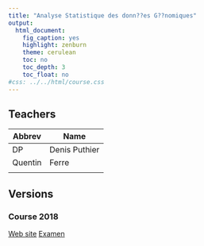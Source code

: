 ```yaml
---
title: "Analyse Statistique des donn??es G??nomiques"
output:
  html_document:
    fig_caption: yes
    highlight: zenburn
    theme: cerulean
    toc: no
    toc_depth: 3
    toc_float: no
#css: ../../html/course.css
---
```



## Teachers

| Abbrev | Name  |
|----------|--------------------------------------------------|
| DP |  Denis Puthier |
| Quentin | Ferre |
| | |

## Versions

### Course 2018

[Web site](course_contents_saod_2018.html)
[Examen](examens/2018_stat3/home_work_stat3_2018.html)